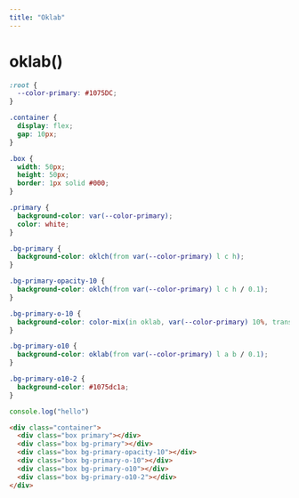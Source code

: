 ```yaml
---
title: "Oklab"
---
```


# oklab()

<Playground>

```css styles.css
:root {
  --color-primary: #1075DC;
}

.container {
  display: flex;
  gap: 10px;
}

.box {
  width: 50px;
  height: 50px;
  border: 1px solid #000;
}

.primary {
  background-color: var(--color-primary);
  color: white;
}

.bg-primary {
  background-color: oklch(from var(--color-primary) l c h);
}

.bg-primary-opacity-10 {
  background-color: oklch(from var(--color-primary) l c h / 0.1);
}

.bg-primary-o-10 {
  background-color: color-mix(in oklab, var(--color-primary) 10%, transparent);
}

.bg-primary-o10 {
  background-color: oklab(from var(--color-primary) l a b / 0.1);
}

.bg-primary-o10-2 {
  background-color: #1075dc1a;
}

````

```js index.js
console.log("hello")
````

```html index.html active
<div class="container">
  <div class="box primary"></div>
  <div class="box bg-primary"></div>
  <div class="box bg-primary-opacity-10"></div>
  <div class="box bg-primary-o-10"></div>
  <div class="box bg-primary-o10"></div>
  <div class="box bg-primary-o10-2"></div>
</div>
```

</Playground>
